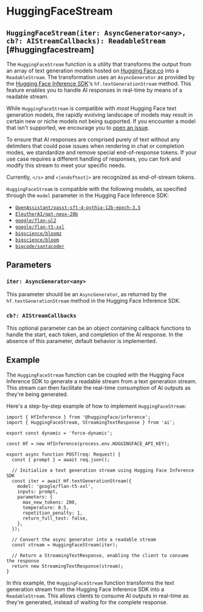 # HuggingFaceStream

## `HuggingFaceStream(iter: AsyncGenerator<any>, cb?: AIStreamCallbacks): ReadableStream` [#huggingfacestream]

The `HuggingFaceStream` function is a utility that transforms the output from an array of text generation models hosted on [Hugging Face.co](https://huggingface.co) into a `ReadableStream`. The transformation uses an `AsyncGenerator` as provided by the [Hugging Face Inference SDK](https://huggingface.co/docs/huggingface.js/inference/README)'s `hf.textGenerationStream` method. This feature enables you to handle AI responses in real-time by means of a readable stream.

While `HuggingFaceStream` is compatible with _most_ Hugging Face text generation models, the rapidly evolving landscape of models may result in certain new or niche models not being supported. If you encounter a model that isn't supported, we encourage you to [open an issue](https://github.com/vercel/ai/issues/new).

To ensure that AI responses are comprised purely of text without any delimiters that could pose issues when rendering in chat or completion modes, we standardize and remove special end-of-response tokens. If your use case requires a different handling of responses, you can fork and modify this stream to meet your specific needs.

Currently, `</s>` and `<|endoftext|>` are recognized as end-of-stream tokens.

`HuggingFaceStream` is compatible with the following models, as specified through the `model` parameter in the Hugging Face Inference SDK:

- [`OpenAssistant/oasst-sft-4-pythia-12b-epoch-3.5`](https://huggingface.co/OpenAssistant/oasst-sft-4-pythia-12b-epoch-3.5)
- [`EleutherAI/gpt-neox-20b`](https://huggingface.co/EleutherAI/gpt-neox-20b)
- [`google/flan-ul2`](https://huggingface.co/google/flan-ul2)
- [`google/flan-t5-xxl`](https://huggingface.co/google/flan-t5-xxl)
- [`bigscience/bloomz`](https://huggingface.co/bigscience/bloomz)
- [`bigscience/bloom`](https://huggingface.co/bigscience/bloom)
- [`bigcode/santacoder`](https://huggingface.co/bigcode/santacoder)

## Parameters

### `iter: AsyncGenerator<any>`

This parameter should be an `AsyncGenerator`, as returned by the `hf.textGenerationStream` method in the Hugging Face Inference SDK.

### `cb?: AIStreamCallbacks`

This optional parameter can be an object containing callback functions to handle the start, each token, and completion of the AI response. In the absence of this parameter, default behavior is implemented.

## Example

The `HuggingFaceStream` function can be coupled with the Hugging Face Inference SDK to generate a readable stream from a text generation stream. This stream can then facilitate the real-time consumption of AI outputs as they're being generated.

Here's a step-by-step example of how to implement `HuggingFaceStream`:

```tsx filename="app/api/completion/route.ts"
import { HfInference } from '@huggingface/inference';
import { HuggingFaceStream, StreamingTextResponse } from 'ai';

export const dynamic = 'force-dynamic';

const Hf = new HfInference(process.env.HUGGINGFACE_API_KEY);

export async function POST(req: Request) {
  const { prompt } = await req.json();

  // Initialize a text generation stream using Hugging Face Inference SDK
  const iter = await Hf.textGenerationStream({
    model: 'google/flan-t5-xxl',
    inputs: prompt,
    parameters: {
      max_new_tokens: 200,
      temperature: 0.5,
      repetition_penalty: 1,
      return_full_text: false,
    },
  });

  // Convert the async generator into a readable stream
  const stream = HuggingFaceStream(iter);

  // Return a StreamingTextResponse, enabling the client to consume the response
  return new StreamingTextResponse(stream);
}
```

In this example, the `HuggingFaceStream` function transforms the text generation stream from the Hugging Face Inference SDK into a `ReadableStream`. This allows clients to consume AI outputs in real-time as they're generated, instead of waiting for the complete response.
